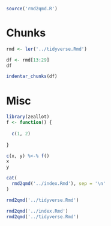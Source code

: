 
```r
source('rmd2qmd.R')
```

# Chunks


```r
rmd <- ler('../tidyverse.Rmd')
```

```r
df <- rmd[13:29]
df
```

```r
indentar_chunks(df)
```



# Misc

```r
library(zeallot)
f <- function() {
  
  c(1, 2)
  
}

c(x, y) %<-% f()
x
y
```



```r
cat(
  rmd2qmd('../index.Rmd'), sep = '\n'
)
```


```r
rmd2qmd('../tidyverse.Rmd')
```

```r
rmd2qmd('../index.Rmd')
rmd2qmd('../tidyverse.Rmd')
```
